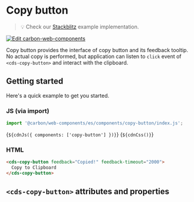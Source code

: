 
<Meta of={CopyButtonStories} />

# Copy button

> 💡 Check our
> [Stackblitz](https://stackblitz.com/github/carbon-design-system/carbon-for-ibm-dotcom/tree/main/packages/web-components/examples/stackblitz/basic/components/copy-button)
> example implementation.

[![Edit carbon-web-components](https://developer.stackblitz.com/img/open_in_stackblitz.svg)](https://stackblitz.com/github/carbon-design-system/carbon-for-ibm-dotcom/tree/main/packages/carbon-web-components/examples/stackblitz/basic/components/copy-button)

Copy button provides the interface of copy button and its feedback tooltip. No
actual copy is performed, but application can listen to `click` event of
`<cds-copy-button>` and interact with the clipboard.

## Getting started

Here's a quick example to get you started.

### JS (via import)

```javascript
import '@carbon/web-components/es/components/copy-button/index.js';
```

<Markdown>{`${cdnJs({ components: ['copy-button'] })}`}</Markdown>
<Markdown>{`${cdnCss()}`}</Markdown>

### HTML

```html
<cds-copy-button feedback="Copied!" feedback-timeout="2000">
  Copy to Clipboard
</cds-copy-button>
```

## `<cds-copy-button>` attributes and properties

<ArgTypes of="cds-copy-button" />
